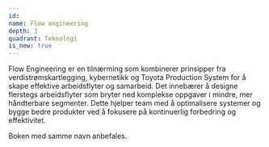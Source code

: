 ```yaml
---
id:
name: Flow engineering
depth: 3
quadrant: Teknologi
is_new: true
---
```


Flow Engineering er en tilnærming som kombinerer prinsipper fra verdistrømskartlegging, kybernetikk og 
Toyota Production System for å skape effektive arbeidsflyter og samarbeid. Det innebærer å designe flerstegs 
arbeidsflyter som bryter ned komplekse oppgaver i mindre, mer håndterbare segmenter. Dette hjelper team med å 
optimalisere systemer og bygge bedre produkter ved å fokusere på kontinuerlig forbedring og effektivitet.

Boken med samme navn anbefales.
